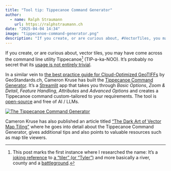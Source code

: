 ```yaml
---
title: "Tool tip: Tippecanoe Command Generator"
author:
  - name: Ralph Straumann
    url: https://ralphstraumann.ch
date: "2025-04-04 14:34"
image: "tippecanoe-command-generator.png"
description: "If you create, or are curious about, #VectorTiles, you may have come across the command line utility #Tippecanoe (TIP-ə-kə-NOO). It's probably no secret that its usage is not entirely trivial, but there is a helpful tool for this now."
---
```


If you create, or are curious about, vector tiles, you may have come across the command line utility Tippecanoe[^tippecanoe] (TIP-ə-kə-NOO). It's probably no secret that its [usage is not entirely trivial](https://github.com/mapbox/tippecanoe?tab=readme-ov-file#usage).

In a similar vein to [the best practice guide for Cloud-Optimized GeoTIFFs](http://localhost:3689/posts/2025/03-18-best-practices-for-cloud-optimized-geotiffs/) by GeoStandards.ch, Cameron Kruse has built the [Tippecanoe Command Generator](https://maptiling.streamlit.app/). It's a [Streamlit](https://streamlit.io/) app that takes you through *Basic Options*, *Zoom & Detail*, *Feature Handling*, *Attributes* and *Advanced Options* and creates a Tippecanoe command custom-tailored to your requirements. The tool is [open-source](https://github.com/bridgestoprosperity/map-tiling-tools) and free of AI / LLMs.

[![The Tippecanoe Command Generator](tippecanoe-command-generator.png "The Tippecanoe Command Generator")](https://maptiling.streamlit.app/)

Cameron Kruse has also published an article titled ["The Dark Art of Vector Map Tiling"](https://medium.com/fika-blog/the-dark-art-of-vector-map-tiling-b417a3813df5) where he goes into detail about the Tippecanoe Command Generator, gives additional tips and also points to valuable resources such as map tile viewers.

[^tippecanoe]: This post marks the first instance where I researched the name: It's a [joking reference](https://github.com/mapbox/tippecanoe?tab=readme-ov-file#name) to [a "tiler" (or "Tyler")](https://en.wikipedia.org/wiki/Tippecanoe_and_Tyler_Too) and more basically a river, county and a [battleground](https://en.wikipedia.org/wiki/Battle_of_Tippecanoe).